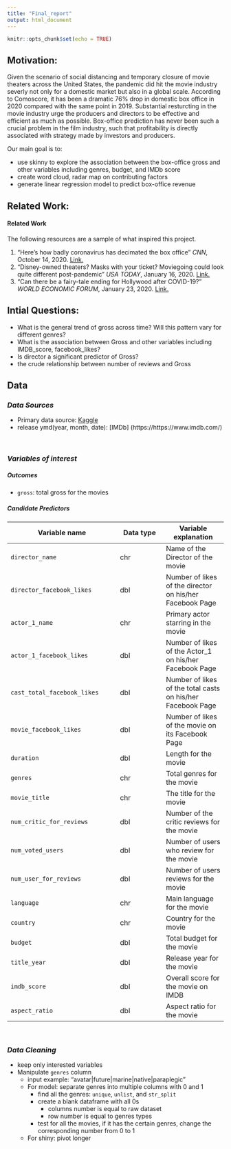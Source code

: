 ```yaml
---
title: "Final_report"
output: html_document
---
```


```r
knitr::opts_chunk$set(echo = TRUE)
```



## Motivation:

Given the scenario of social distancing and temporary closure of movie theaters across the United States, the pandemic did hit the movie industry severly not only for a domestic market but also in a global scale. According to Comoscore, it has been a dramatic 76% drop in domestic box office in 2020 compared with the same point in 2019. Substantial resturcting in the movie industry urge the producers and directors to be effective and efficient as much as possible. Box-office prediction has never been such a crucial problem in the film industry, such that profitability is directly associated with strategy made by investors and producers. 

Our main goal is to:

*   use skinny to explore the association between the box-office gross and  other variables including genres, budget, and IMDb score
*   create word cloud, radar map on contributing factors
*   generate linear regression model to predict box-office revenue 


## Related Work:

#### **Related Work**

The following resources are a sample of what inspired this project.

1. "Here's how badly coronavirus has decimated the box office" *CNN*, October 14, 2020. [Link.](https://edition.cnn.com/2020/10/14/media/box-office-coronavirus/index.html)
2. "Disney-owned theaters? Masks with your ticket? Moviegoing could look quite different post-pandemic" *USA TODAY*, January 16, 2020. [Link.](https://www.usatoday.com/story/entertainment/movies/2020/06/14/future-moviegoing-could-coronavirus-kill-movie-theaters/3186292001/)
3. "Can there be a fairy-tale ending for Hollywood after COVID-19?" *WORLD ECONOMIC FORUM*, January 23, 2020. [Link.](https://www.weforum.org/agenda/2020/07/impact-coronavirus-covid-19-hollywood-global-film-industry-movie-theatres/)


## Intial Questions:

- What is the general trend of gross across time? Will this pattern vary for different genres?
- What is the association between Gross and other variables including IMDB_score, facebook_likes?
- Is director a significant predictor of Gross?
- the crude relationship between number of reviews and Gross


## Data

### *Data Sources*

* Primary data source: [Kaggle](https://www.kaggle.com/carolzhangdc/imdb-5000-movie-dataset) 
* release ymd(year, month, date): [IMDb] (https://https://www.imdb.com/)

&nbsp;

### *Variables of interest*

##### **Outcomes**

- `gross`: total gross for the movies

##### **Candidate Predictors**

Variable name             | Data type | Variable explanation
--------------------------|-----------|---------------
`director_name`           |chr        |Name of the Director of the movie
`director_facebook_likes` |dbl        |Number of likes of the director on his/her Facebook Page
`actor_1_name`            |chr        |Primary actor starring in the movie
`actor_1_facebook_likes`  |dbl        |Number of likes of the Actor_1 on his/her Facebook Page
`cast_total_facebook_likes`|dbl       |Number of likes of the total casts on his/her Facebook Page
`movie_facebook_likes`    |dbl        |Number of likes of the movie on its Facebook Page
`duration`                |dbl        |Length for the movie
`genres`                  |chr|Total genres for the movie
`movie_title`             |chr|The title for the movie
`num_critic_for_reviews`  |dbl        |Number of the critic reviews for the movie
`num_voted_users`         |dbl        |Number of users who review for the movie
`num_user_for_reviews`    |dbl        |Number of users reviews for the movie
`language`|chr|Main language for the movie
`country`|chr|Country for the movie
`budget`|dbl|Total budget for the movie
`title_year`|dbl|Release year for the movie
`imdb_score`|dbl|Overall score for the movie on IMDB
`aspect_ratio`|dbl|Aspect ratio for the movie


&nbsp;

### *Data Cleaning*

- keep only interested variables 
- Manipulate `genres` column
  - input example: "avatar|future|marine|native|paraplegic"
  - For model: separate genres into multiple columns with 0 and 1
    - find all the genres: `unique`, `unlist`, and `str_split`
    - create a blank dataframe with all 0s
      - columns number is equal to raw dataset
      - row number is equal to genres types
    - test for all the movies, if it has the certain genres, change the corresponding number from 0 to 1
  - For shiny: pivot longer



